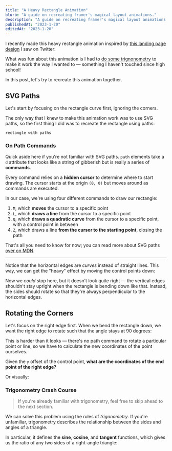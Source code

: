 ```yaml
---
title: "A Heavy Rectangle Animation"
blurb: "A guide on recreating framer's magical layout animations."
description: "A guide on recreating framer's magical layout animations."
publishedAt: "2023-1-20"
editedAt: "2023-1-20"
---
```



I recently made this heavy rectangle animation inspired by [this landing page design](https://twitter.com/_justlilian/status/1613549087692824584) I saw on Twitter:

<HeavyRectangleVisualizer />

What was fun about this animation is I had to [do some trignonometry](https://twitter.com/nandafyi/status/1613944455639486466) to make it work the way I wanted to — something I haven't touched since high school!

In this post, let's try to recreate this animation together.

## SVG Paths

Let's start by focusing on the rectangle curve first, ignoring the corners.

The only way that I knew to make this animation work was to use SVG paths, so the first thing I did was to recreate the rectangle using paths:

```
rectangle with paths
```

### On Path Commands

Quick aside here if you're not familiar with SVG paths. `path` elements take a `d` attribute that looks like a string of gibberish but is really a series of **commands**.

Every command relies on a **hidden cursor** to determine where to start drawing. The cursor starts at the origin `(0, 0)` but moves around as commands are executed.

In our case, we're using four different commands to draw our rectangle:

1. `M`, which **moves** the cursor to a specific point
2. `L`, which **draws a line** from the cursor to a specific point
3. `Q`, which **draws a quadratic curve** from the cursor to a specific point, with a control point in between
4. `Z`, which draws a line **from the cursor to the starting point**, closing the path

That's all you need to know for now; you can read more about SVG paths [over on MDN](https://developer.mozilla.org/en-US/docs/Web/SVG/Tutorial/Paths).

---

Notice that the horizontal edges are _curves_ instead of straight lines. This way, we can get the "heavy" effect by moving the control points down:

<HorizontalCurve />

Now we _could_ stop here, but it doesn't look quite right — the vertical edges shouldn't stay upright when the rectangle is bending down like that. Instead, the sides should rotate so that they're always perpendicular to the horizontal edges.

## Rotating the Corners

Let's focus on the right edge first. When we bend the rectangle down, we want the right edge to rotate such that the angle stays at 90 degrees:

<EdgeRotationVisualizer />

This is harder than it looks — there's no path command to rotate a particular point or line, so we have to calculate the new coordinates of the point ourselves.

<ProblemStatement>

Given the `y` offset of the control point, **what are the coordinates of the end point of the right edge?**

</ProblemStatement>

Or visually:

<EdgeRotationProblem />

### Trigonometry Crash Course

> If you're already familiar with trigonometry, feel free to skip ahead to the next section.

We can solve this problem using the rules of _trigonometry_. If you're unfamiliar, trigonometry describes the relationship between the sides and angles of a triangle.

In particular, it defines the **sine**, **cosine**, and **tangent** functions, which gives us the ratio of any two sides of a right-angle triangle:

<TrigonometryFunctions />
